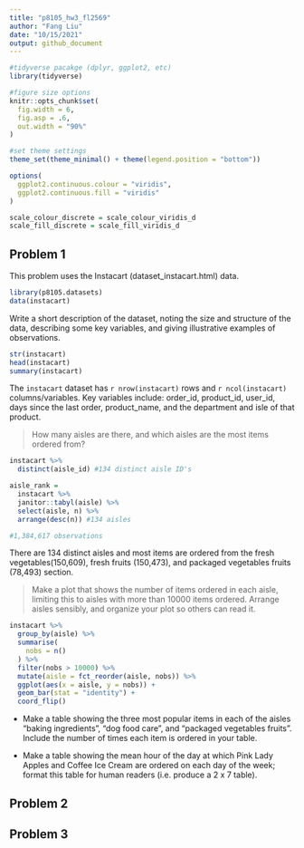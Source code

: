 ```yaml
---
title: "p8105_hw3_fl2569"
author: "Fang Liu"
date: "10/15/2021"
output: github_document
---
```


```r
#tidyverse pacakge (dplyr, ggplot2, etc)
library(tidyverse)

#figure size options
knitr::opts_chunk$set(
  fig.width = 6,
  fig.asp = .6,
  out.width = "90%"
)

#set theme settings
theme_set(theme_minimal() + theme(legend.position = "bottom"))

options(
  ggplot2.continuous.colour = "viridis",
  ggplot2.continuous.fill = "viridis"
)

scale_colour_discrete = scale_colour_viridis_d
scale_fill_discrete = scale_fill_viridis_d
```

## Problem 1
This problem uses the Instacart (dataset_instacart.html) data. 

```r
library(p8105.datasets)
data(instacart)
```

Write a short description of the dataset, noting the size and structure of the data, describing some key variables, and giving illustrative examples of observations. 
```r
str(instacart)
head(instacart)
summary(instacart)
```
The `instacart` dataset has `r nrow(instacart)` rows and `r ncol(instacart)` columns/variables. Key variables include: order_id, product_id, user_id, days since the last order, product_name, and the department and isle of that product. 

> How many aisles are there, and which aisles are the most items ordered from?
```r
instacart %>% 
  distinct(aisle_id) #134 distinct aisle ID's 

aisle_rank =
  instacart %>% 
  janitor::tabyl(aisle) %>% 
  select(aisle, n) %>% 
  arrange(desc(n)) #134 aisles 

#1,384,617 observations 
```
There are 134 distinct aisles and most items are ordered from the fresh vegetables(150,609), fresh fruits (150,473), and packaged vegetables fruits (78,493) section. 

> Make a plot that shows the number of items ordered in each aisle, limiting this to aisles with more than 10000 items ordered. Arrange aisles sensibly, and organize your plot so others can read it.
```r
instacart %>% 
  group_by(aisle) %>% 
  summarise(
    nobs = n()
  ) %>% 
  filter(nobs > 10000) %>% 
  mutate(aisle = fct_reorder(aisle, nobs)) %>% 
  ggplot(aes(x = aisle, y = nobs)) +
  geom_bar(stat = "identity") + 
  coord_flip() 
```

* Make a table showing the three most popular items in each of the aisles “baking ingredients”, “dog food care”, and “packaged vegetables fruits”. Include the number of times each item is ordered in your table.

* Make a table showing the mean hour of the day at which Pink Lady Apples and Coffee Ice Cream
are ordered on each day of the week; format this table for human readers (i.e. produce a 2 x 7
table).


## Problem 2

## Problem 3
